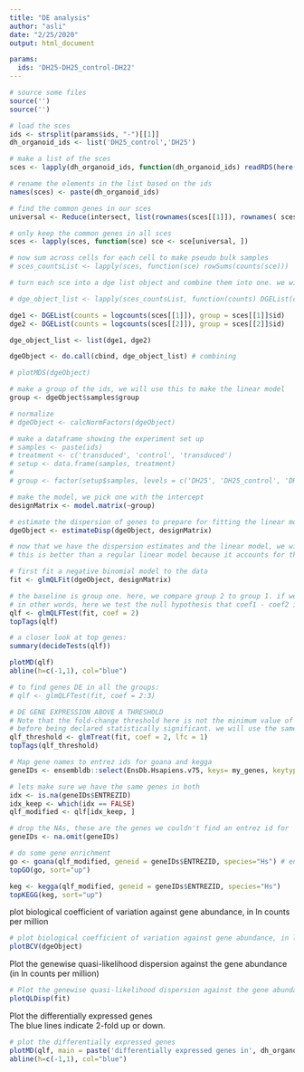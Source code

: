 ```yaml
---
title: "DE analysis"
author: "asli"
date: "2/25/2020"
output: html_document

params:
  ids: 'DH25-DH25_control-DH22'
---
```


```r
# source some files 
source('')
source('')

```

```r
# load the sces
ids <- strsplit(params$ids, "-")[[1]]
dh_organoid_ids <- list('DH25_control','DH25')

# make a list of the sces 
sces <- lapply(dh_organoid_ids, function(dh_organoid_ids) readRDS(here('data', 'normalized', dh_organoid_ids, 'sce_norm.rds')))

# rename the elements in the list based on the ids
names(sces) <- paste(dh_organoid_ids)

# find the common genes in our sces 
universal <- Reduce(intersect, list(rownames(sces[[1]]), rownames( sces[[2]])))

# only keep the common genes in all sces 
sces <- lapply(sces, function(sce) sce <- sce[universal, ])

# now sum across cells for each cell to make pseudo bulk samples
# sces_countsList <- lapply(sces, function(sce) rowSums(counts(sce)))

# turn each sce into a dge list object and combine them into one. we will be able to tell them apart using the id column 

# dge_object_list <- lapply(sces_countsList, function(counts) DGEList(counts = counts))

dge1 <- DGEList(counts = logcounts(sces[[1]]), group = sces[[1]]$id)
dge2 <- DGEList(counts = logcounts(sces[[2]]), group = sces[[2]]$id)

dge_object_list <- list(dge1, dge2)

dgeObject <- do.call(cbind, dge_object_list) # combining 

# plotMDS(dgeObject)

# make a group of the ids, we will use this to make the linear model 
group <- dgeObject$samples$group

# normalize 
# dgeObject <- calcNormFactors(dgeObject)

# make a dataframe showing the experiment set up 
# samples <- paste(ids)
# treatment <- c('transduced', 'control', 'transduced')
# setup <- data.frame(samples, treatment)
# 
# group <- factor(setup$samples, levels = c('DH25', 'DH25_control', 'DH22'))

# make the model, we pick one with the intercept 
designMatrix <- model.matrix(~group)

# estimate the dispersion of genes to prepare for fitting the linear model, note that this takes some time, up to a few minutes 
dgeObject <- estimateDisp(dgeObject, designMatrix)

```


```r
# now that we have the dispersion estimates and the linear model, we will work on DE using quasi-likelihood (QL) F-test. 
# this is better than a regular linear model because it accounts for the uncertainity in the dispersion estimates. 

# first fit a negative binomial model to the data 
fit <- glmQLFit(dgeObject, designMatrix)

# the baseline is group one. here, we compare group 2 to group 1. if we had 3 groups and said coef = 3, this would mean comparing group 3 to group1. 
# in other words, here we test the null hypothesis that coef1 - coef2 is equal to zero. 
qlf <- glmQLFTest(fit, coef = 2)
topTags(qlf)

# a closer look at top genes: 
summary(decideTests(qlf))

plotMD(qlf)
abline(h=c(-1,1), col="blue")

# to find genes DE in all the groups: 
# qlf <- glmQLFTest(fit, coef = 2:3)

# DE GENE EXPRESSION ABOVE A THRESHOLD
# Note that the fold-change threshold here is not the minimum value of the fold-change. Genes will need to exceed this threshold
# before being declared statistically significant. we will use the same negative binomial fit. 
qlf_threshold <- glmTreat(fit, coef = 2, lfc = 1)
topTags(qlf_threshold)

# Map gene names to entrez ids for goana and kegga
geneIDs <- ensembldb::select(EnsDb.Hsapiens.v75, keys= my_genes, keytype = "SYMBOL", columns = c("SYMBOL","GENEID","ENTREZID"))

# lets make sure we have the same genes in both 
idx <- is.na(geneIDs$ENTREZID)
idx_keep <- which(idx == FALSE)
qlf_modified <- qlf[idx_keep, ]

# drop the NAs, these are the genes we couldn't find an entrez id for 
geneIDs <- na.omit(geneIDs)

# do some gene enrichment 
go <- goana(qlf_modified, geneid = geneIDs$ENTREZID, species="Hs") # entrez gene ids are in mapping 
topGO(go, sort="up")

keg <- kegga(qlf_modified, geneid = geneIDs$ENTREZID, species="Hs")
topKEGG(keg, sort="up")

```

plot biological coefficient of variation against gene abundance, in ln counts per million   
```r
# plot biological coefficient of variation against gene abundance, in ln counts per million 
plotBCV(dgeObject)
```

Plot the genewise quasi-likelihood dispersion against the gene abundance (in ln counts per million)  
```r
# Plot the genewise quasi-likelihood dispersion against the gene abundance (in ln counts per million).
plotQLDisp(fit)
```

Plot the differentially expressed genes  
The blue lines indicate 2-fold up or down. 
```r
# plot the differentially expressed genes 
plotMD(qlf, main = paste('differentially expressed genes in', dh_organoid_ids[[2]], 'compared to', dh_organoid_ids[[1]]), ylab = 'log2 fold change')
abline(h=c(-1,1), col="blue")
```

